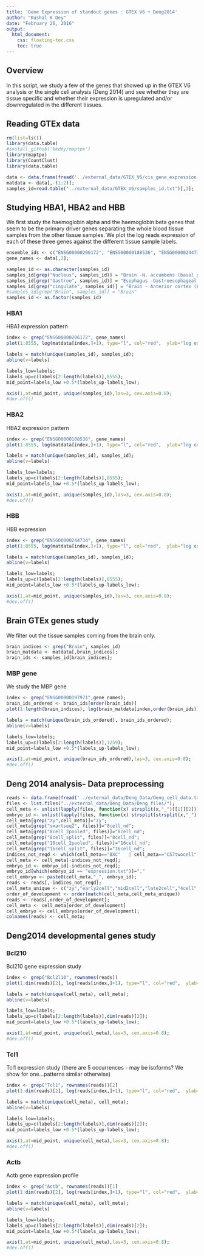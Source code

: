 ```yaml
---
title: 'Gene Expression of standout genes : GTEX V6 + Deng2014'
author: "Kushal K Dey"
date: "February 26, 2016"
output: 
  html_document:
    css: floating-toc.css
    toc: true
---
```


## Overview

In this script, we study a few of the genes that showed up in the GTEX V6 analysis or the single cell analysis (Deng 2014) and see whether they are tissue specific and whether their expression is upregulated and/or downregulated in the different tissues. 

## Reading GTEx data

```r
rm(list=ls())
library(data.table)
#install_github('kkdey/maptpx') 
library(maptpx)
library(CountClust)
library(data.table)
```

```r
data <- data.frame(fread('../external_data/GTEX_V6/cis_gene_expression.txt'));
matdata <- data[,-(1:2)];
samples_id=read.table("../external_data/GTEX_V6/samples_id.txt")[,3];
```

## Studying HBA1, HBA2 and HBB 

We first study the haemoglobin alpha and the haemoglobin beta genes that seem to be the primary driver genes separating the whole blood tissue samples from the other tissue samples. We plot the log reads expression of each of these three genes against the different tissue sample labels.

```r
ensemble_ids <- c("ENSG00000206172", "ENSG00000188536", "ENSG00000244734")
gene_names <- data[,2];

samples_id <- as.character(samples_id)
samples_id[grep("Nucleus", samples_id)] = "Brain -N. accumbens (basal ganglia)"
samples_id[grep("Gastroe", samples_id)] = "Esophagus -Gastroesophageal Jn."
samples_id[grep("cingulate", samples_id)] = "Brain - Anterior cortex (BA24)."
#samples_id[grep("Brain", samples_id)] = "Brain"
samples_id <- as.factor(samples_id)
```

### HBA1

HBA1 expression pattern

```r
index <- grep("ENSG00000206172", gene_names)
plot(1:8555, log(matdata[index,]+1), type="l", col="red",  ylab="log expr.", main="HBA1 expression", xaxt="n")

labels = match(unique(samples_id), samples_id);
abline(v=labels)

labels_low=labels;
labels_up=c(labels[2:length(labels)],8555);
mid_point=labels_low +0.5*(labels_up-labels_low);

axis(1,at=mid_point, unique(samples_id),las=3, cex.axis=0.8);
#dev.off()
```

### HBA2

HBA2 expression pattern

```r
index <- grep("ENSG00000188536", gene_names)
plot(1:8555, log(matdata[index,]+1), type="l", col="red",  ylab="log expr.", main="HBA2 expression", xaxt="n")

labels = match(unique(samples_id), samples_id);
abline(v=labels)

labels_low=labels;
labels_up=c(labels[2:length(labels)],8555);
mid_point=labels_low +0.5*(labels_up-labels_low);

axis(1,at=mid_point, unique(samples_id),las=3, cex.axis=0.8);
#dev.off()
```

### HBB

HBB expression

```r
index <- grep("ENSG00000244734", gene_names)
plot(1:8555, log(matdata[index,]+1), type="l", col="red",  ylab="log expr.", main="HBB expression", xaxt="n")

labels = match(unique(samples_id), samples_id);
abline(v=labels)

labels_low=labels;
labels_up=c(labels[2:length(labels)],8555);
mid_point=labels_low +0.5*(labels_up-labels_low);

axis(1,at=mid_point, unique(samples_id),las=3, cex.axis=0.8);
#dev.off()
```

## Brain GTEx genes study

We filter out the tissue samples coming from the brain only. 

```r
brain_indices <- grep("Brain", samples_id)
brain_matdata <- matdata[,brain_indices];
brain_ids <- samples_id[brain_indices];
```

### MBP gene

We study the MBP gene

```r
index <- grep("ENSG00000197971",gene_names);
brain_ids_ordered <- brain_ids[order(brain_ids)]
plot(1:length(brain_indices), log(brain_matdata[index,order(brain_ids)]+1), type="l", col="red",  ylab="log expr.", main="MBP expression", xaxt="n", xlab="")

labels = match(unique(brain_ids_ordered), brain_ids_ordered);
abline(v=labels)

labels_low=labels;
labels_up=c(labels[2:length(labels)],1259);
mid_point=labels_low +0.5*(labels_up-labels_low);

axis(1,at=mid_point, unique(brain_ids_ordered),las=3, cex.axis=0.8);
#dev.off()
```

## Deng 2014 analysis- Data preprocessing

```r
reads <- data.frame(fread('../external_data/Deng_Data/Deng_cell_data.txt'),row.names=1);
files <- list.files("../external_data/Deng_Data/Deng_files/");
cell_meta <- unlist(lapply(files, function(x) strsplit(x,"_")[[1]][2]));
embryo_id <- unlist(lapply(files, function(x) strsplit(strsplit(x,"_")[[1]][3],"-")[[1]][1]));
cell_meta[grep("zy",cell_meta)]="zy";
cell_meta[grep("smartseq2", files)]="8cell_nd";
cell_meta[grep("8cell_2pooled", files)]="8cell_nd";
cell_meta[grep("8cell_split", files)]="8cell_nd";
cell_meta[grep("16cell_2pooled", files)]="16cell_nd";
cell_meta[grep("16cell_split", files)]="16cell_nd";
indices_not_reqd <- which(cell_meta=="BXC"   | cell_meta=="C57twocell" | cell_meta=="fibroblast" | cell_meta =="8cell_nd" | cell_meta == "16cell_nd");
cell_meta <- cell_meta[-indices_not_reqd];
embryo_id <- embryo_id[-indices_not_reqd];
embryo_id[which(embryo_id == "expression.txt")]="."
cell_embryo <- paste0(cell_meta,"_", embryo_id);
reads <- reads[,-indices_not_reqd];
cell_meta_unique <- c("zy","early2cell","mid2cell","late2cell","4cell","8cell","16cell","earlyblast","midblast","lateblast") ;
order_of_development <- order(match(cell_meta,cell_meta_unique))
reads <- reads[,order_of_development];
cell_meta <- cell_meta[order_of_development]
cell_embryo <- cell_embryo[order_of_development];
colnames(reads) <- cell_meta;
```

## Deng2014 developmental genes study

### Bcl210

Bcl210 gene expression study

```r
index <- grep("Bcl2l10", rownames(reads))
plot(1:dim(reads)[2], log(reads[index,]+1), type="l", col="red",  ylab="log expr.", main="Bcl2l10 expression", xaxt="n", xlab="")

labels = match(unique(cell_meta), cell_meta);
abline(v=labels)

labels_low=labels;
labels_up=c(labels[2:length(labels)],dim(reads)[2]);
mid_point=labels_low +0.5*(labels_up-labels_low);

axis(1,at=mid_point, unique(cell_meta),las=3, cex.axis=0.8);
#dev.off()
```

### Tcl1

Tcl1 expression study (there are 5 occurrences - may be isoforms? We show for one...patterns similar otherwise)

```r
index <- grep("Tcl1", rownames(reads))[2]
plot(1:dim(reads)[2], log(reads[index,]+1), type="l", col="red",  ylab="log expr.", main="Tcl1 expression", xaxt="n", xlab="")

labels = match(unique(cell_meta), cell_meta);
abline(v=labels)

labels_low=labels;
labels_up=c(labels[2:length(labels)],dim(reads)[2]);
mid_point=labels_low +0.5*(labels_up-labels_low);

axis(1,at=mid_point, unique(cell_meta),las=3, cex.axis=0.8);
#dev.off()
```

### Actb

Actb gene expression profile

```r
index <- grep("Actb", rownames(reads))[1]
plot(1:dim(reads)[2], log(reads[index,]+1), type="l", col="red",  ylab="log expr.", main="Actb expression", xaxt="n", xlab="")

labels = match(unique(cell_meta), cell_meta);
abline(v=labels)

labels_low=labels;
labels_up=c(labels[2:length(labels)],dim(reads)[2]);
mid_point=labels_low +0.5*(labels_up-labels_low);

axis(1,at=mid_point, unique(cell_meta),las=3, cex.axis=0.8);
#dev.off()
```
